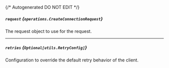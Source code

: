 {/* Autogenerated DO NOT EDIT  */}

##### `request` *{`operations.CreateConnectionRequest`}*
The request object to use for the request.

<Collapsible openLabel={Labels.showProperties} closeLabel={Labels.hideProperties}>
  <CreateConnectionRequest />
</Collapsible>

---
##### `retries` *{`Optional[utils.RetryConfig]`}*
Configuration to override the default retry behavior of the client.

<Collapsible openLabel={Labels.showProperties} closeLabel={Labels.hideProperties}>
  <Retryconfig />
</Collapsible>


